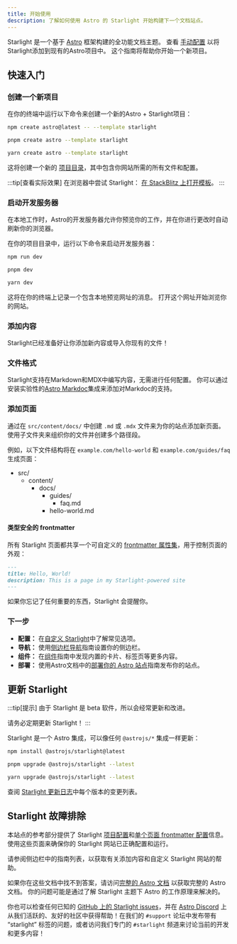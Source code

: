 ```yaml
---
title: 开始使用
description: 了解如何使用 Astro 的 Starlight 开始构建下一个文档站点。
---
```



Starlight 是一个基于 [Astro](https://astro.build) 框架构建的全功能文档主题。
查看 [手动配置](/zh-cn/manual-setup/) 以将Starlight添加到现有的Astro项目中。
这个指南将帮助你开始一个新项目。

## 快速入门

### 创建一个新项目

在你的终端中运行以下命令来创建一个新的Astro + Starlight项目：

<Tabs>
<TabItem label="npm">

```sh
npm create astro@latest -- --template starlight
```

</TabItem>
<TabItem label="pnpm">

```sh
pnpm create astro --template starlight
```

</TabItem>
<TabItem label="Yarn">

```sh
yarn create astro --template starlight
```

</TabItem>
</Tabs>

这将创建一个新的 [项目目录](/zh-cn/guides/project-structure/)，其中包含你网站所需的所有文件和配置。

:::tip[查看实际效果]
在浏览器中尝试 Starlight：
[在 StackBlitz 上打开模板](https://stackblitz.com/github/withastro/starlight/tree/main/examples/basics)。
:::

### 启动开发服务器

在本地工作时，Astro的开发服务器允许你预览你的工作，并在你进行更改时自动刷新你的浏览器。

在你的项目目录中，运行以下命令来启动开发服务器：

<Tabs>
<TabItem label="npm">

```sh
npm run dev
```

</TabItem>
<TabItem label="pnpm">

```sh
pnpm dev
```

</TabItem>
<TabItem label="Yarn">

```sh
yarn dev
```

</TabItem>
</Tabs>

这将在你的终端上记录一个包含本地预览网址的消息。
打开这个网址开始浏览你的网站。

### 添加内容

Starlight已经准备好让你添加新内容或导入你现有的文件！

### 文件格式

Starlight支持在Markdown和MDX中编写内容，无需进行任何配置。
你可以通过安装实验性的[Astro Markdoc](https://docs.astro.build/zh-cn/guides/integrations-guide/markdoc/)集成来添加对Markdoc的支持。

### 添加页面

通过在 `src/content/docs/` 中创建 `.md` 或 `.mdx` 文件来为你的站点添加新页面。
使用子文件夹来组织你的文件并创建多个路径段。

例如，以下文件结构将在 `example.com/hello-world` 和 `example.com/guides/faq` 生成页面：


<FileTree>

- src/
  - content/
    - docs/
      - guides/
        - faq.md
      - hello-world.md

</FileTree>

#### 类型安全的 frontmatter

所有 Starlight 页面都共享一个可自定义的 [frontmatter 属性集](/zh-cn/reference/frontmatter/)，用于控制页面的外观：

```md
---
title: Hello, World!
description: This is a page in my Starlight-powered site
---
```

如果你忘记了任何重要的东西，Starlight 会提醒你。

### 下一步

- **配置：** 在[自定义 Starlight](/zh-cn/guides/customization/)中了解常见选项。
- **导航：** 使用[侧边栏导航](/zh-cn/guides/sidebar/)指南设置你的侧边栏。
- **组件：** 在[组件](/zh-cn/guides/components/)指南中发现内置的卡片、标签页等更多内容。
- **部署：** 使用Astro文档中的[部署你的 Astro 站点](https://docs.astro.build/zh-cn/guides/deploy/)指南发布你的站点。

## 更新 Starlight

:::tip[提示]
由于 Starlight 是 beta 软件，所以会经常更新和改进。

请务必定期更新 Starlight！
:::

Starlight 是一个 Astro 集成，可以像任何 `@astrojs/*` 集成一样更新：

<Tabs>
<TabItem label="npm">

```sh
npm install @astrojs/starlight@latest
```

</TabItem>
<TabItem label="pnpm">

```sh
pnpm upgrade @astrojs/starlight --latest
```

</TabItem>
<TabItem label="Yarn">

```sh
yarn upgrade @astrojs/starlight --latest
```

</TabItem>
</Tabs>

查阅 [Starlight 更新日志](https://github.com/withastro/starlight/blob/main/packages/starlight/CHANGELOG.md)中每个版本的变更列表。

## Starlight 故障排除

本站点的参考部分提供了 Starlight [项目配置](/zh-cn/reference/configuration/)和[单个页面 frontmatter 配置](/zh-cn/reference/frontmatter/)信息。使用这些页面来确保你的 Starlight 网站已正确配置和运行。

请参阅侧边栏中的指南列表，以获取有关添加内容和自定义 Starlight 网站的帮助。

如果你在这些文档中找不到答案，请访问[完整的 Astro 文档](https://docs.astro.build) 以获取完整的 Astro 文档。
你的问题可能是通过了解 Starlight 主题下 Astro 的工作原理来解决的。

你也可以检查任何已知的 [GitHub 上的 Starlight issues](https://github.com/withastro/starlight/issues)，并在 [Astro Discord](https://astro.build/chat/) 上从我们活跃的、友好的社区中获得帮助！在我们的 `#support` 论坛中发布带有 “starlight” 标签的问题，或者访问我们专门的 `#starlight` 频道来讨论当前的开发和更多内容！
